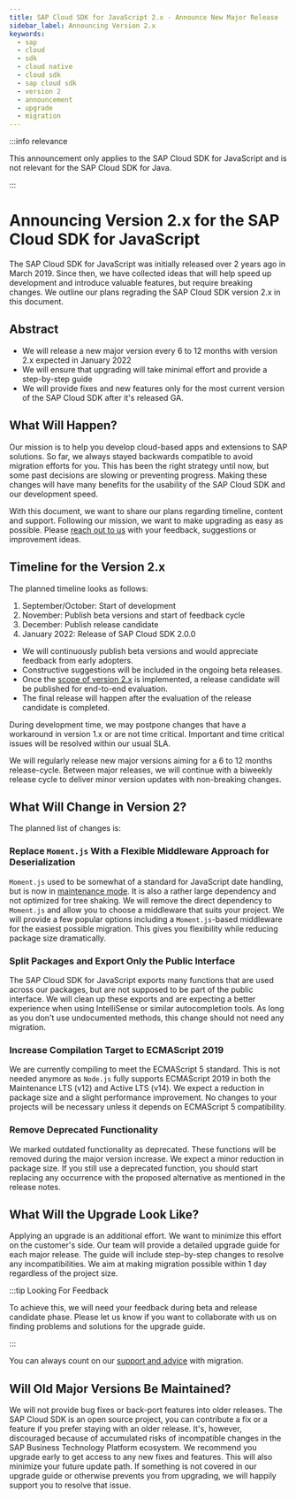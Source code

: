 ```yaml
---
title: SAP Cloud SDK for JavaScript 2.x - Announce New Major Release
sidebar_label: Announcing Version 2.x
keywords:
  - sap
  - cloud
  - sdk
  - cloud native
  - cloud sdk
  - sap cloud sdk
  - version 2
  - announcement
  - upgrade
  - migration
---
```


:::info relevance

This announcement only applies to the SAP Cloud SDK for JavaScript and is not relevant for the SAP Cloud SDK for Java.

:::

# Announcing Version 2.x for the SAP Cloud SDK for JavaScript

The SAP Cloud SDK for JavaScript was initially released over 2 years ago in March 2019.
Since then, we have collected ideas that will help speed up development and introduce valuable features, but require breaking changes.
We outline our plans regrading the SAP Cloud SDK version 2.x in this document.

## Abstract

- We will release a new major version every 6 to 12 months with version 2.x expected in January 2022
- We will ensure that upgrading will take minimal effort and provide a step-by-step guide
- We will provide fixes and new features only for the most current version of the SAP Cloud SDK after it's released GA.

## What Will Happen?

Our mission is to help you develop cloud-based apps and extensions to SAP solutions.
So far, we always stayed backwards compatible to avoid migration efforts for you.
This has been the right strategy until now, but some past decisions are slowing or preventing progress.
Making these changes will have many benefits for the usability of the SAP Cloud SDK and our development speed.

With this document, we want to share our plans regarding timeline, content and support.
Following our mission, we want to make upgrading as easy as possible.
Please [reach out to us](https://github.com/SAP/cloud-sdk-js/discussions/1518) with your feedback, suggestions or improvement ideas.

## Timeline for the Version 2.x

The planned timeline looks as follows:

1. September/October: Start of development
2. November: Publish beta versions and start of feedback cycle
3. December: Publish release candidate
4. January 2022: Release of SAP Cloud SDK 2.0.0


- We will continuously publish beta versions and would appreciate feedback from early adopters.
- Constructive suggestions will be included in the ongoing beta releases.
- Once the [scope of version 2.x](#what-will-change-in-version-2) is implemented, a release candidate will be published for end-to-end evaluation.
- The final release will happen after the evaluation of the release candidate is completed.

During development time, we may postpone changes that have a workaround in version 1.x or are not time critical.
Important and time critical issues will be resolved within our usual SLA.

We will regularly release new major versions aiming for a 6 to 12 months release-cycle.
Between major releases, we will continue with a biweekly release cycle to deliver minor version updates with non-breaking changes.

## What Will Change in Version 2?

The planned list of changes is:

### Replace `Moment.js` With a Flexible Middleware Approach for Deserialization

`Moment.js` used to be somewhat of a standard for JavaScript date handling, but is now in [maintenance mode](https://www.npmjs.com/package/moment#project-status).
It is also a rather large dependency and not optimized for tree shaking.
We will remove the direct dependency to `Moment.js` and allow you to choose a middleware that suits your project.
We will provide a few popular options including a `Moment.js`-based middleware for the easiest possible migration.
This gives you flexibility while reducing package size dramatically.

### Split Packages and Export Only the Public Interface

The SAP Cloud SDK for JavaScript exports many functions that are used across our packages, but are not supposed to be part of the public interface.
We will clean up these exports and are expecting a better experience when using IntelliSense or similar autocompletion tools.
As long as you don't use undocumented methods, this change should not need any migration.

### Increase Compilation Target to ECMAScript 2019

We are currently compiling to meet the ECMAScript 5 standard.
This is not needed anymore as `Node.js` fully supports ECMAScript 2019 in both the Maintenance LTS (v12) and Active LTS (v14).
We expect a reduction in package size and a slight performance improvement.
No changes to your projects will be necessary unless it depends on ECMAScript 5 compatibility.

### Remove Deprecated Functionality

We marked outdated functionality as deprecated.
These functions will be removed during the major version increase.
We expect a minor reduction in package size.
If you still use a deprecated function, you should start replacing any occurrence with the proposed alternative as mentioned in the release notes.

## What Will the Upgrade Look Like?

Applying an upgrade is an additional effort.
We want to minimize this effort on the customer's side.
Our team will provide a detailed upgrade guide for each major release.
The guide will include step-by-step changes to resolve any incompatibilities.
We aim at making migration possible within 1 day regardless of the project size.

:::tip Looking For Feedback

To achieve this, we will need your feedback during beta and release candidate phase.
Please let us know if you want to collaborate with us on finding problems and solutions for the upgrade guide.

:::

You can always count on our [support and advice](../../support.mdx) with migration.

## Will Old Major Versions Be Maintained?

We will not provide bug fixes or back-port features into older releases.
The SAP Cloud SDK is an open source project, you can contribute a fix or a feature if you prefer staying with an older release.
It's, however, discouraged because of accumulated risks of incompatible changes in the SAP Business Technology Platform ecosystem.
We recommend you upgrade early to get access to any new fixes and features.
This will also minimize your future update path.
If something is not covered in our upgrade guide or otherwise prevents you from upgrading, we will happily support you to resolve that issue.
